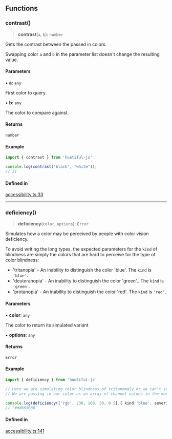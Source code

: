 ## Functions

### contrast()

> **contrast**(`a`, `b`): `number`

Gets the contrast between the passed in colors.

Swapping color `a` and `b` in the parameter list doesn't change the resulting value.

#### Parameters

• **a**: `any`

First color to query.

• **b**: `any`

The color to compare against.

#### Returns

`number`

#### Example

```ts
import { contrast } from 'huetiful-js'

console.log(contrast("black", "white"));
// 21
```

#### Defined in

[accessibility.ts:33](https://github.com/prjctimg/huetiful/blob/448bbb9f7864318f68cc90f2c2c557240823ce34/lib/accessibility.ts#L33)

***

### deficiency()

> **deficiency**(`color`, `options`): `Error`

Simulates how a color may be perceived by people with color vision deficiency.

To avoid writing the long types, the expected parameters for the `kind` of blindness are simply the colors that are hard to perceive for the type of color blindness:

* 'tritanopia' - An inability to distinguish the color 'blue'. The `kind` is `'blue'`.
* 'deuteranopia' - An inability to distinguish the color 'green'.. The `kind` is `'green'`.
* 'protanopia' - An inability to distinguish the color 'red'. The `kind` is `'red'`.

#### Parameters

• **color**: `any`

The color to return its simulated variant

• **options**: `any`

#### Returns

`Error`

#### Example

```ts
import { deficiency } from 'huetiful-js'

// Here we are simulating color blindness of tritanomaly or we can't see 'blue'.
// We are passing in our color as an array of channel values in the mode "rgb". The severity is set to 0.5

console.log(deficiency(['rgb', 230, 100, 50, 0.5],{ kind:'blue', severity:0.5 }))
// '#dd663680'
```

#### Defined in

[accessibility.ts:141](https://github.com/prjctimg/huetiful/blob/448bbb9f7864318f68cc90f2c2c557240823ce34/lib/accessibility.ts#L141)
